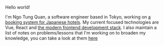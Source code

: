 Hello world!

I'm Ngo Tung Quan, a software engineer based in Tokyo, working on [a booking system for Japanese hotels](https://corp.tripla.jp/hotelbooking_new/). My current focused technologies are Vue, React and [the modern frontend development stack](https://jamstack.org/). I also maintain a list of notes on problems/lessons that I'm working on to broaden my knowledge, you can take a look at them [here](https://www.notion.so/quannt/d4438f7d63a046969e76419cdb68d134?v=c353e45ea2044ea088292ce45c88fe6e)